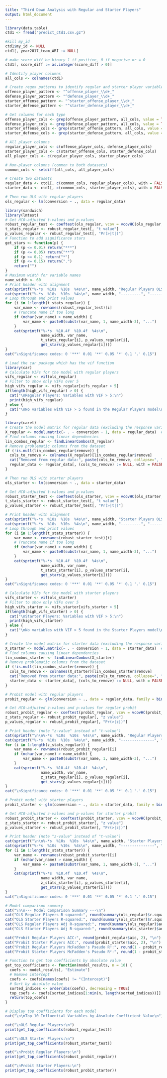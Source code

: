 ```yaml
---
title: "Third Down Analysis with Regular and Starter Players"
output: html_document
---
```


```r
library(data.table)             
ctd1 <- fread("predict_ctd1.csv.gz")                        
```

```r
#kill my_id
ctd1$my_id <- NULL
ctd1[, year2017_team_ARI := NULL]
```

```r
# make score_diff be binary 1 if positive, 0 if negative or = 0
ctd1[, score_diff := as.integer(score_diff > 0)]
```



```r
# Identify player columns
all_cols <- colnames(ctd1)

# Create regex patterns to identify regular and starter player variables
offense_player_pattern <- "^offense_player_\\d+_"
defense_player_pattern <- "^defense_player_\\d+_"
starter_offense_pattern <- "^starter_offense_player_\\d+_"
starter_defense_pattern <- "^starter_defense_player_\\d+_"

# Get columns for each type
offense_player_cols <- grep(offense_player_pattern, all_cols, value = TRUE)
defense_player_cols <- grep(defense_player_pattern, all_cols, value = TRUE)
starter_offense_cols <- grep(starter_offense_pattern, all_cols, value = TRUE)
starter_defense_cols <- grep(starter_defense_pattern, all_cols, value = TRUE)

# All player columns
regular_player_cols <- c(offense_player_cols, defense_player_cols)
starter_player_cols <- c(starter_offense_cols, starter_defense_cols)
all_player_cols <- c(regular_player_cols, starter_player_cols)

# Non-player columns (common to both datasets)
common_cols <- setdiff(all_cols, all_player_cols)

# Create two datasets
regular_data <- ctd1[, c(common_cols, regular_player_cols), with = FALSE]
starter_data <- ctd1[, c(common_cols, starter_player_cols), with = FALSE]
```


```r
# Then run OLS with regular players
ols_regular <- lm(conversion ~ ., data = regular_data)
```

```r
library(sandwich)
library(lmtest)
# Get HC0-adjusted t-values and p-values
robust_regular_test <- coeftest(ols_regular, vcov = vcovHC(ols_regular, type = "HC0"))
t_stats_regular <- robust_regular_test[, "t value"]
p_values_regular <- robust_regular_test[, "Pr(>|t|)"]
# Function to add significance stars
get_stars <- function(p) {
    if (p <= 0.01) return("***")
    if (p <= 0.05) return("**")
    if (p <= 0.1) return("*")
    if (p <= 0.15) return(".")
    return("")
}
# Maximum width for variable names
name_width <- 60
# Print header with alignment
cat(sprintf("%-*s  %10s  %10s  %4s\n", name_width, "Regular Players OLS Variable", "t-value", "p-value", "sig"))
cat(sprintf("%-*s  %10s  %10s  %4s\n", name_width, "---------", "-------", "-------", "----"))
# Loop through and print values
for (i in 1:length(t_stats_regular)) {
    var_name <- rownames(robust_regular_test)[i]
    # Truncate name if too long
    if (nchar(var_name) > name_width) {
        var_name <- paste0(substr(var_name, 1, name_width-3), "...")
    }
    cat(sprintf("%-*s  %10.4f  %10.4f  %4s\n", 
                name_width, var_name, 
                t_stats_regular[i], p_values_regular[i],
                get_stars(p_values_regular[i])))
}
cat("\nSignificance codes: 0 '***' 0.01 '**' 0.05 '*' 0.1 '.' 0.15")
```

```r
# Load the car package which has the vif function
library(car)
# Calculate VIFs for the model with regular players
vifs_regular <- vif(ols_regular)
# Filter to show only VIFs over 5
high_vifs_regular <- vifs_regular[vifs_regular > 5]
if(length(high_vifs_regular) > 0) {
  cat("\nRegular Players: Variables with VIF > 5:\n")
  print(high_vifs_regular)
} else {
  cat("\nNo variables with VIF > 5 found in the Regular Players model\n")
}
```

```r
library(caret)
# Create the model matrix for regular data (excluding the response variable)
X_regular <- model.matrix(~ . - conversion - 1, data = regular_data)  # -1 removes intercept
# Find columns causing linear dependencies
lin_combos_regular <- findLinearCombos(X_regular)
# Remove problematic columns from the dataset
if (!is.null(lin_combos_regular$remove)) {
  cols_to_remove <- colnames(X_regular)[lin_combos_regular$remove]
  cat("Removed from regular data:", paste(cols_to_remove, collapse=", "), "\n")
  regular_data <- regular_data[, (cols_to_remove) := NULL, with = FALSE]
}
```


```r
# Then run OLS with starter players
ols_starter <- lm(conversion ~ ., data = starter_data)
```

```r
# Get HC0-adjusted t-values and p-values
robust_starter_test <- coeftest(ols_starter, vcov = vcovHC(ols_starter, type = "HC0"))
t_stats_starter <- robust_starter_test[, "t value"]
p_values_starter <- robust_starter_test[, "Pr(>|t|)"]

# Print header with alignment
cat(sprintf("%-*s  %10s  %10s  %4s\n", name_width, "Starter Players OLS Variable", "t-value", "p-value", "sig"))
cat(sprintf("%-*s  %10s  %10s  %4s\n", name_width, "---------", "-------", "-------", "----"))
# Loop through and print values
for (i in 1:length(t_stats_starter)) {
    var_name <- rownames(robust_starter_test)[i]
    # Truncate name if too long
    if (nchar(var_name) > name_width) {
        var_name <- paste0(substr(var_name, 1, name_width-3), "...")
    }
    cat(sprintf("%-*s  %10.4f  %10.4f  %4s\n", 
                name_width, var_name, 
                t_stats_starter[i], p_values_starter[i],
                get_stars(p_values_starter[i])))
}
cat("\nSignificance codes: 0 '***' 0.01 '**' 0.05 '*' 0.1 '.' 0.15")
```

```r
# Calculate VIFs for the model with starter players
vifs_starter <- vif(ols_starter)
# Filter to show only VIFs over 5
high_vifs_starter <- vifs_starter[vifs_starter > 5]
if(length(high_vifs_starter) > 0) {
  cat("\nStarter Players: Variables with VIF > 5:\n")
  print(high_vifs_starter)
} else {
  cat("\nNo variables with VIF > 5 found in the Starter Players model\n")
}
```

```r
# Create the model matrix for starter data (excluding the response variable)
X_starter <- model.matrix(~ . - conversion - 1, data = starter_data)  # -1 removes intercept
# Find columns causing linear dependencies
lin_combos_starter <- findLinearCombos(X_starter)
# Remove problematic columns from the dataset
if (!is.null(lin_combos_starter$remove)) {
  cols_to_remove <- colnames(X_starter)[lin_combos_starter$remove]
  cat("Removed from starter data:", paste(cols_to_remove, collapse=", "), "\n")
  starter_data <- starter_data[, (cols_to_remove) := NULL, with = FALSE]
}
```


```r
# Probit model with regular players
probit_regular <- glm(conversion ~ ., data = regular_data, family = binomial(link = "probit"))
```

```r
# Get HC0-adjusted z-values and p-values for regular probit
robust_probit_regular <- coeftest(probit_regular, vcov = vcovHC(probit_regular, type = "HC0"))
z_stats_regular <- robust_probit_regular[, "z value"]
p_values_regular <- robust_probit_regular[, "Pr(>|z|)"]

# Print header (note "z-value" instead of "t-value")
cat(sprintf("\n\n%-*s  %10s  %10s  %4s\n", name_width, "Regular Players Probit Variable", "z-value", "p-value", "sig"))
cat(sprintf("%-*s  %10s  %10s  %4s\n", name_width, "---------------", "-------", "-------", "----"))
for (i in 1:length(z_stats_regular)) {
    var_name <- rownames(robust_probit_regular)[i]
    if (nchar(var_name) > name_width) {
        var_name <- paste0(substr(var_name, 1, name_width-3), "...")
    }
    cat(sprintf("%-*s  %10.4f  %10.4f  %4s\n", 
                name_width, var_name, 
                z_stats_regular[i], p_values_regular[i],
                get_stars(p_values_regular[i])))
}
cat("\nSignificance codes: 0 '***' 0.01 '**' 0.05 '*' 0.1 '.' 0.15")
```


```r
# Probit model with starter players
probit_starter <- glm(conversion ~ ., data = starter_data, family = binomial(link = "probit"))
```

```r
# Get HC0-adjusted z-values and p-values for starter probit
robust_probit_starter <- coeftest(probit_starter, vcov = vcovHC(probit_starter, type = "HC0"))
z_stats_starter <- robust_probit_starter[, "z value"]
p_values_starter <- robust_probit_starter[, "Pr(>|z|)"]

# Print header (note "z-value" instead of "t-value")
cat(sprintf("\n\n%-*s  %10s  %10s  %4s\n", name_width, "Starter Players Probit Variable", "z-value", "p-value", "sig"))
cat(sprintf("%-*s  %10s  %10s  %4s\n", name_width, "---------------", "-------", "-------", "----"))
for (i in 1:length(z_stats_starter)) {
    var_name <- rownames(robust_probit_starter)[i]
    if (nchar(var_name) > name_width) {
        var_name <- paste0(substr(var_name, 1, name_width-3), "...")
    }
    cat(sprintf("%-*s  %10.4f  %10.4f  %4s\n", 
                name_width, var_name, 
                z_stats_starter[i], p_values_starter[i],
                get_stars(p_values_starter[i])))
}
cat("\nSignificance codes: 0 '***' 0.01 '**' 0.05 '*' 0.1 '.' 0.15")
```


```r
# Model comparison summary
cat("\n\n--- Model Comparison Summary ---\n")
cat("OLS Regular Players R-squared:", round(summary(ols_regular)$r.squared, 4), "\n")
cat("OLS Starter Players R-squared:", round(summary(ols_starter)$r.squared, 4), "\n")
cat("OLS Regular Players Adj R-squared:", round(summary(ols_regular)$adj.r.squared, 4), "\n")
cat("OLS Starter Players Adj R-squared:", round(summary(ols_starter)$adj.r.squared, 4), "\n\n")

cat("Probit Regular Players AIC:", round(probit_regular$aic, 2), "\n")
cat("Probit Starter Players AIC:", round(probit_starter$aic, 2), "\n")
cat("Probit Regular Players McFadden's Pseudo R²:", round(1 - probit_regular$deviance/probit_regular$null.deviance, 4), "\n")
cat("Probit Starter Players McFadden's Pseudo R²:", round(1 - probit_starter$deviance/probit_starter$null.deviance, 4), "\n")
```


```r
# Function to get top coefficients by absolute value
get_top_coefficients <- function(model_results, n = 10) {
  coefs <- model_results[, "Estimate"]
  # Remove intercept
  coefs <- coefs[names(coefs) != "(Intercept)"]
  # Sort by absolute value
  sorted_indices <- order(abs(coefs), decreasing = TRUE)
  top_coefs <- coefs[sorted_indices[1:min(n, length(sorted_indices))]]
  return(top_coefs)
}

# Display top coefficients for each model
cat("\n\nTop 10 Influential Variables by Absolute Coefficient Value\n")

cat("\nOLS Regular Players:\n")
print(get_top_coefficients(robust_regular_test))

cat("\nOLS Starter Players:\n")
print(get_top_coefficients(robust_starter_test))

cat("\nProbit Regular Players:\n")
print(get_top_coefficients(robust_probit_regular))

cat("\nProbit Starter Players:\n")
print(get_top_coefficients(robust_probit_starter))
```